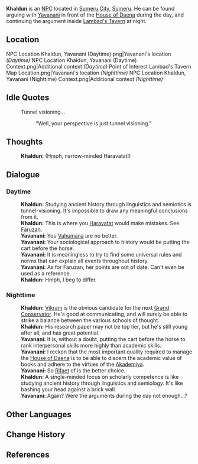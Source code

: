 {{Character Infobox
|type             = NPC
|image            = NPC Khaldun.png
|region           = Sumeru
|affiliation      = Vahumana
|title            = Researcher
|dialoguereward   = 
|ancestry         = <!-- Clan/family -->
|father           = 
|mother           = 
|spouse           = 
|sibling          = 
|child            = 
|relative         = 
|voiceEN          = [https://www.brienneolvera.com/home Brienne Olvera]<ref name="BrienneOlvera">Twitter: [https://twitter.com/BrienneOlvera/status/1562489917435183104 EN VA Self Announcement]</ref>
|voiceCN          = 
|voiceJP          = 
}}
'''Khaldun''' is an [[NPC]] located in [[Sumeru City]], [[Sumeru]]. He can be found arguing with [[Yavanani]] in front of the [[House of Daena]] during the day, and continuing the argument inside [[Lambad's Tavern]] at night.

==Location==
<gallery>
NPC Location Khaldun, Yavanani (Daytime).png|Yavanani's location ''(Daytime)''
NPC Location Khaldun, Yavanani (Daytime) Context.png|Additional context ''(Daytime)''
Point of Interest Lambad's Tavern Map Location.png|Yavanani's location ''(Nighttime)''
NPC Location Khaldun, Yavanani (Nighttime) Context.png|Additional context ''(Nighttime)''
</gallery>
<!--
==Profile==
''(To be added.)''

===Personality===
''(To be added.)''

===Appearance===
''(To be added.)''

==Quests and Events==
{{Quests and Events}}
-->
==Idle Quotes==
{{Dialogue start}}
: {{DIcon|Idle}} Tunnel visioning...
:: {{A|VO Khaldun 01.ogg}} "Well, your perspective is just tunnel visioning."
{{Dialogue end}}

==Thoughts==
{{All Schemes to Know Explanation|name=Khaldun}}
:{{A|VO Khaldun All Schemes to Know 01.ogg}} '''Khaldun:''' (Hmph, narrow-minded Haravatat!)

==Dialogue==
===Daytime===
{{Dialogue start}}
:'''Khaldun:''' Studying ancient history through linguistics and semiotics is tunnel-visioning. It's impossible to draw any meaningful conclusions from it.
:'''Khaldun:''' This is where you [[Haravatat]] would make mistakes. See [[Faruzan]].
:'''Yavanani:''' You [[Vahumana]] are no better.
:'''Yavanani:''' Your sociological approach to history would be putting the cart before the horse.
:'''Yavanani:''' It is meaningless to try to find some universal rules and norms that can explain all events throughout history.
:'''Yavanani:''' As for Faruzan, her points are out of date. Can't even be used as a reference.
:'''Khaldun:''' Hmph, I beg to differ.
{{Dialogue end}}

===Nighttime===
{{Dialogue start}}
:'''Khaldun:''' [[Vikram]] is the obvious candidate for the next [[Grand Conservator]]. He's good at communicating, and will surely be able to strike a balance between the various schools of thought.
:'''Khaldun:''' His research paper may not be top tier, but he's still young after all, and has great potential.
:'''Yavanani:''' It is, without a doubt, putting the cart before the horse to rank interpersonal skills more highly than academic skills.
:'''Yavanani:''' I reckon that the most important quality required to manage the [[House of Daena]] is to be able to discern the academic value of books and adhere to the virtues of the [[Akademiya]].
:'''Yavanani:''' So [[Rifaet]] of {{Rubi|Haravatat|Semiotics}} is the better choice.
:'''Khaldun:'''  A single-minded focus on scholarly competence is like studying ancient history through linguistics and semiology. It's like bashing your head against a brick wall.
:'''Yavanani:''' Again? Were the arguments during the day not enough...?
{{Dialogue end}}
<!--
==Event Dialogue==
===Event Name===
{{Dialogue start}}
:'''{{subst:PAGENAME}}:'''
{{Dialogue end}}

==Trivia==
* 
-->
==Other Languages==
{{Other Languages
|default_hidden = 1
|en      = Khaldun
|zhs     = 哈勒敦
|zhs_rm  = Hālēidūn
|zht     = 哈勒敦
|zht_rm  = Hālēidūn
|ja      = ハルドゥーン
|ja_rm   = Haruduun
|ko      = 할둔
|ko_rm   = Haldun
|es      = Jaldún
|fr      = Khaldun
|ru      = Хальдун
|th      = Khaldun
|vi      = Khaldun
|de      = Khaldun
|id      = Khaldun
|pt      = Khaldun
|tr      = Khaldun
|it      = Khaldun
}}

==Change History==
{{Change History|3.0}}

==References==
{{Reflist}}
